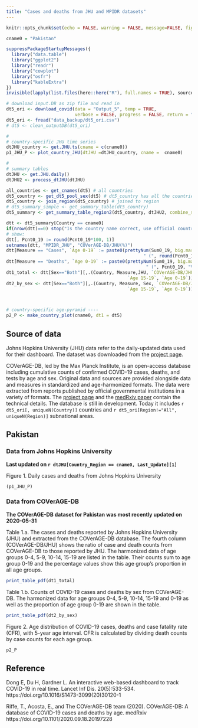 ```yaml
---
title: "Cases and deaths from JHU and MPIDR datasets"
---
```



```r
knitr::opts_chunk$set(echo = FALSE, warning = FALSE, message=FALSE, fig.width=8, fig.height=6)
```
 
```r
cname0 = "Pakistan"

suppressPackageStartupMessages({
  library("data.table")
  library("ggplot2")
  library("readr")
  library("cowplot")
  library("osfr")
  library("kableExtra")
})
invisible(lapply(list.files(here::here("R"), full.names = TRUE), source))

# download input.DB as zip file and read in 
dt5_ori <- download_covid(data = "Output_5", temp = TRUE,
                          verbose = FALSE, progress = FALSE, return = "data.table")
dt5_ori <- fread("data_backup/dt5_ori.csv")
# dt5 <- clean_outputDB(dt5_ori)

# 
# country-specific JHU time series
dtJHU_country <- get.JHU.ts(cname = c(cname0))
p1_JHU_P <- plot_country_JHU(dtJHU =dtJHU_country, cname =  cname0)

#
# summary tables 
dtJHU <- get.JHU.daily()
dtJHU2 <- process_dtJHU(dtJHU)

all_countries <- get_cnames(dt5) # all countries
dt5_country <- get_dt5_pool_sex(dt5) # dt5_country has all the countries, pooled sex into total and remove NA value
dt5_country <- join_region(dt5_country) # joined to region 
# dt5_summary_simple <- get_summary_table(dt5_country)
dt5_summary <- get_summary_table_region2(dt5_country, dtJHU2, combine_sex = FALSE)

dtt <- dt5_summary[Country == cname0]
if(nrow(dtt)==0) stop("Is the country name correct, use official country name.")
# show: 
dtt[, Pcnt0_19 := round(Pcnt0_19*100, 1)]
setnames(dtt, "MPIDR_JHU", "COVerAGE-DB/JHU(%)")
dtt[Measure == "Cases", `Age 0-19` := paste0(prettyNum(Sum0_19, big.mark = ","),
                                                    " (", round(Pcnt0_19), "%)")] # round to .
dtt[Measure == "Deaths", `Age 0-19` := paste0(prettyNum(Sum0_19, big.mark = ","),
                                                     " (", Pcnt0_19, "%)")]
dt1_total <- dtt[Sex=="Both"][,.(Country, Measure,JHU, `COVerAGE-DB/JHU(%)`, `Age 0-4`, `Age 5-9`, `Age 10-14`,
                                              `Age 15-19`, `Age 0-19`)]
dt2_by_sex <- dtt[Sex=="Both"][,.(Country, Measure, Sex, `COVerAGE-DB/JHU(%)`, `Age 0-4`, `Age 5-9`, `Age 10-14`,
                                              `Age 15-19`, `Age 0-19`)]



# country-specific age-pyramid ---- 
p2_P <- make_country_plot(cname0, dt1 = dt5)

```


## Source of data

Johns Hopkins University (JHU) data refer to the daily-updated data used for their dashboard. The dataset was downloaded from the [project page](https://github.com/CSSEGISandData/COVID-19).

COVerAGE-DB, led by the Max Planck Institute, is an open-access database including cumulative counts of confirmed COVID-19 cases, deaths, and tests by age and sex. Original data and sources are provided alongside data and measures in standardized and age-harmonized formats. The data were extracted from reports published by official governmental institutions in a variety of formats. The [project page](https://github.com/timriffe/covid_age) and the [medRxiv paper](https://www.medrxiv.org/content/10.1101/2020.09.18.20197228v2) contain the technical details. The database is still in development. Today it includes `r dt5_ori[, uniqueN(Country)]` countries and `r dt5_ori[Region!="All", uniqueN(Region)]` subnational areas.


## Pakistan

### Data from Johns Hopkins University
**Last updated on `r dtJHU[Country_Region == cname0, Last_Update][1]`**

Figure 1. Daily cases and deaths from Johns Hopkins University  

```r
(p1_JHU_P)
```


### Data from COVerAGE-DB
**The COVerAGE-DB dataset for Pakistan was most recently updated on 2020-05-31**

Table 1.a. The cases and deaths reported by Johns Hopkins University (JHU) and extracted from the COVerAGE-DB database. The fourth column (COVerAGE-DB/JHU) shows the ratio of case and death counts from COVerAGE-DB to those reported by JHU. The harmonized data of age groups 0-4, 5-9, 10-14, 15-19 are listed in the table. Their counts sum to age group 0-19 and the percentage values show this age group’s proportion in all age groups. 

```r
print_table_pdf(dt1_total)
```

Table 1.b. Counts of COVID-19 cases and deaths by sex from COVerAGE-DB. The harmonized data for age groups 0-4, 5-9, 10-14, 15-19 and 0-19 as well as the proportion of age group 0-19 are shown in the table. 
```r
print_table_pdf(dt2_by_sex)
```


Figure 2. Age distribution of COVID-19 cases, deaths and case fatality rate (CFR), with 5-year age interval. CFR is calculated by dividing death counts by case counts for each age group.

```r
p2_P
```



## Reference  

Dong E, Du H, Gardner L. An interactive web-based dashboard to track COVID-19 in real time. Lancet Inf Dis. 20(5):533-534. https://doi.org/10.1016/S1473-3099(20)30120-1

Riffe, T., Acosta, E., and The COVerAGE-DB team (2020). COVerAGE-DB: A database of COVID-19 cases and deaths by age. medRxiv https://doi.org/10.1101/2020.09.18.20197228
